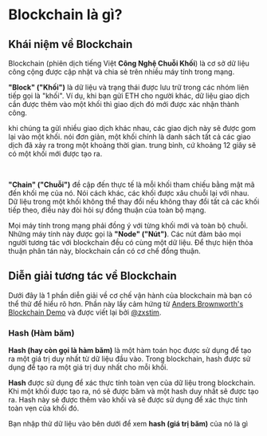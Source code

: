 
# Blockchain là gì?

## Khái niệm về Blockchain

Blockchain (phiên dịch tiếng Việt **Công Nghệ Chuỗi Khối**) là cơ sở dữ liệu công cộng được cập nhật và chia sẻ trên nhiều máy tính trong mạng.

**"Block" ("Khối")** là dữ liệu và trạng thái được lưu trữ trong các nhóm liên tiếp gọi là "khối". Ví dụ, khi bạn gửi ETH cho người khác, dữ liệu giao dịch cần được thêm vào một khối thì giao dịch đó mới được xác nhận thành công.

khi chúng ta gửi nhiều giao dịch khác nhau, các giao dịch này sẽ được gom lại vào một khối. nói đơn giản, một khối chính là danh sách tất cả các giao dịch đã xảy ra trong một khoảng thời gian. trung bình, cứ khoảng 12 giây sẽ có một khối mới được tạo ra.

<br />
<BlockAnimation />

**"Chain" ("Chuỗi")** đề cập đến thực tế là mỗi khối tham chiếu bằng mật mã đến khối mẹ của nó. Nói cách khác, các khối được xâu chuỗi lại với nhau. Dữ liệu trong một khối không thể thay đổi nếu không thay đổi tất cả các khối tiếp theo, điều này đòi hỏi sự đồng thuận của toàn bộ mạng.

Mọi máy tính trong mạng phải đồng ý với từng khối mới và toàn bộ chuỗi. Những máy tính này được gọi là **"Node" ("Nút")**. Các nút đảm bảo mọi người tương tác với blockchain đều có cùng một dữ liệu. Để thực hiện thỏa thuận phân tán này, blockchain cần có cơ chế đồng thuận.

## Diễn giải tương tác về Blockchain

Dưới đây là 1 phần diễn giải về cơ chế vận hành của blockchain mà bạn có thể thử để hiểu rõ hơn. Phần này lấy cảm hứng từ [Anders Brownworth's Blockchain Demo](https://andersbrownworth.com/blockchain/) và được viết lại bởi [@zxstim](https://github.com/zxstim).

### Hash (Hàm băm)

**Hash (hay còn gọi là hàm băm)** là một hàm toán học được sử dụng để tạo ra một giá trị duy nhất từ dữ liệu đầu vào. Trong blockchain, hash được sử dụng để tạo ra một giá trị duy nhất cho mỗi khối.

**Hash** được sử dụng để xác thực tính toàn vẹn của dữ liệu trong blockchain. Khi một khối được tạo ra, nó sẽ được băm và một hash duy nhất sẽ được tạo ra. Hash này sẽ được thêm vào khối và sẽ được sử dụng để xác thực tính toàn vẹn của khối đó.

Bạn nhập thử dữ liệu vào bên dưới để xem **hash (giá trị băm)** của nó là gì

<HashDemo />

<PostNav currentSectionId={1} currentPostId={1} />
